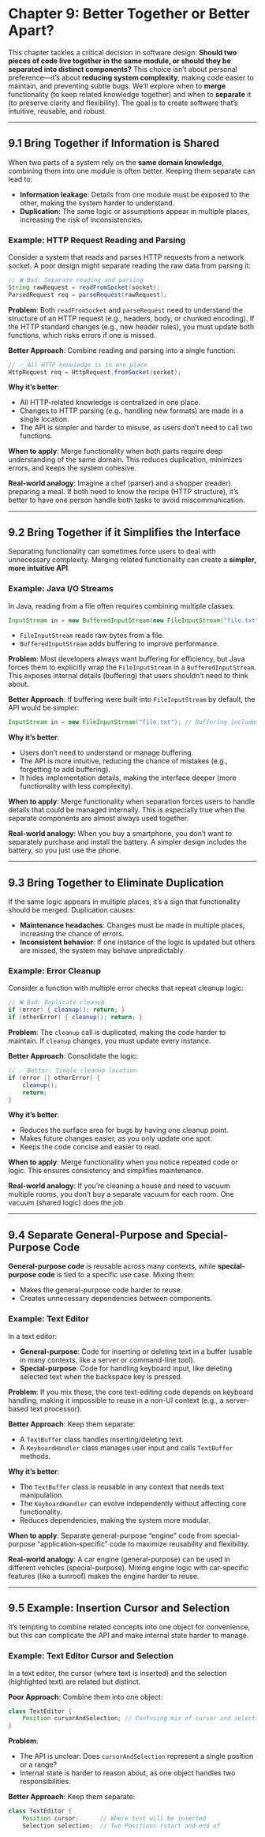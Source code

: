 # Chapter 9: Better Together or Better Apart?

This chapter tackles a critical decision in software design: **Should two pieces of code live together in the same module, or should they be separated into distinct components?** This choice isn’t about personal preference—it’s about **reducing system complexity**, making code easier to maintain, and preventing subtle bugs. We’ll explore when to **merge** functionality (to keep related knowledge together) and when to **separate** it (to preserve clarity and flexibility). The goal is to create software that’s intuitive, reusable, and robust.

---

## 9.1 Bring Together if Information is Shared

When two parts of a system rely on the **same domain knowledge**, combining them into one module is often better. Keeping them separate can lead to:

- **Information leakage**: Details from one module must be exposed to the other, making the system harder to understand.
- **Duplication**: The same logic or assumptions appear in multiple places, increasing the risk of inconsistencies.

### Example: HTTP Request Reading and Parsing
Consider a system that reads and parses HTTP requests from a network socket. A poor design might separate reading the raw data from parsing it:

```java
// ❌ Bad: Separate reading and parsing
String rawRequest = readFromSocket(socket);
ParsedRequest req = parseRequest(rawRequest);
```

**Problem**: Both `readFromSocket` and `parseRequest` need to understand the structure of an HTTP request (e.g., headers, body, or chunked encoding). If the HTTP standard changes (e.g., new header rules), you must update both functions, which risks errors if one is missed.

**Better Approach**: Combine reading and parsing into a single function:

```java
// ✅ All HTTP knowledge is in one place
HttpRequest req = HttpRequest.fromSocket(socket);
```

**Why it’s better**:
- All HTTP-related knowledge is centralized in one place.
- Changes to HTTP parsing (e.g., handling new formats) are made in a single location.
- The API is simpler and harder to misuse, as users don’t need to call two functions.

**When to apply**: Merge functionality when both parts require deep understanding of the same domain. This reduces duplication, minimizes errors, and keeps the system cohesive.

**Real-world analogy**: Imagine a chef (parser) and a shopper (reader) preparing a meal. If both need to know the recipe (HTTP structure), it’s better to have one person handle both tasks to avoid miscommunication.

---

## 9.2 Bring Together if it Simplifies the Interface

Separating functionality can sometimes force users to deal with unnecessary complexity. Merging related functionality can create a **simpler, more intuitive API**.

### Example: Java I/O Streams
In Java, reading from a file often requires combining multiple classes:

```java
InputStream in = new BufferedInputStream(new FileInputStream("file.txt"));
```

- `FileInputStream` reads raw bytes from a file.
- `BufferedInputStream` adds buffering to improve performance.

**Problem**: Most developers always want buffering for efficiency, but Java forces them to explicitly wrap the `FileInputStream` in a `BufferedInputStream`. This exposes internal details (buffering) that users shouldn’t need to think about.

**Better Approach**: If buffering were built into `FileInputStream` by default, the API would be simpler:

```java
InputStream in = new FileInputStream("file.txt"); // Buffering included
```

**Why it’s better**:
- Users don’t need to understand or manage buffering.
- The API is more intuitive, reducing the chance of mistakes (e.g., forgetting to add buffering).
- It hides implementation details, making the interface deeper (more functionality with less complexity).

**When to apply**: Merge functionality when separation forces users to handle details that could be managed internally. This is especially true when the separate components are almost always used together.

**Real-world analogy**: When you buy a smartphone, you don’t want to separately purchase and install the battery. A simpler design includes the battery, so you just use the phone.

---

## 9.3 Bring Together to Eliminate Duplication

If the same logic appears in multiple places, it’s a sign that functionality should be merged. Duplication causes:
- **Maintenance headaches**: Changes must be made in multiple places, increasing the chance of errors.
- **Inconsistent behavior**: If one instance of the logic is updated but others are missed, the system may behave unpredictably.

### Example: Error Cleanup
Consider a function with multiple error checks that repeat cleanup logic:

```java
// ❌ Bad: Duplicate cleanup
if (error) { cleanup(); return; }
if (otherError) { cleanup(); return; }
```

**Problem**: The `cleanup` call is duplicated, making the code harder to maintain. If `cleanup` changes, you must update every instance.

**Better Approach**: Consolidate the logic:

```java
// ✅ Better: Single cleanup location
if (error || otherError) {
    cleanup();
    return;
}
```

**Why it’s better**:
- Reduces the surface area for bugs by having one cleanup point.
- Makes future changes easier, as you only update one spot.
- Keeps the code concise and easier to read.

**When to apply**: Merge functionality when you notice repeated code or logic. This ensures consistency and simplifies maintenance.

**Real-world analogy**: If you’re cleaning a house and need to vacuum multiple rooms, you don’t buy a separate vacuum for each room. One vacuum (shared logic) does the job.

---

## 9.4 Separate General-Purpose and Special-Purpose Code

**General-purpose code** is reusable across many contexts, while **special-purpose code** is tied to a specific use case. Mixing them:
- Makes the general-purpose code harder to reuse.
- Creates unnecessary dependencies between components.

### Example: Text Editor
In a text editor:
- **General-purpose**: Code for inserting or deleting text in a buffer (usable in many contexts, like a server or command-line tool).
- **Special-purpose**: Code for handling keyboard input, like deleting selected text when the backspace key is pressed.

**Problem**: If you mix these, the core text-editing code depends on keyboard handling, making it impossible to reuse in a non-UI context (e.g., a server-based text processor).

**Better Approach**: Keep them separate:
- A `TextBuffer` class handles inserting/deleting text.
- A `KeyboardHandler` class manages user input and calls `TextBuffer` methods.

**Why it’s better**:
- The `TextBuffer` class is reusable in any context that needs text manipulation.
- The `KeyboardHandler` can evolve independently without affecting core functionality.
- Reduces dependencies, making the system more modular.

**When to apply**: Separate general-purpose “engine” code from special-purpose “application-specific” code to maximize reusability and flexibility.

**Real-world analogy**: A car engine (general-purpose) can be used in different vehicles (special-purpose). Mixing engine logic with car-specific features (like a sunroof) makes the engine harder to reuse.

---

## 9.5 Example: Insertion Cursor and Selection

It’s tempting to combine related concepts into one object for convenience, but this can complicate the API and make internal state harder to manage.

### Example: Text Editor Cursor and Selection
In a text editor, the cursor (where text is inserted) and the selection (highlighted text) are related but distinct.

**Poor Approach**: Combine them into one object:

```java
class TextEditor {
    Position cursorAndSelection; // Confusing mix of cursor and selection
}
```

**Problem**:
- The API is unclear: Does `cursorAndSelection` represent a single position or a range?
- Internal state is harder to reason about, as one object handles two responsibilities.

**Better Approach**: Keep them separate:

```java
class TextEditor {
    Position cursor;      // Where text will be inserted
    Selection selection;  // Two Positions (start and end of
